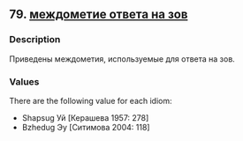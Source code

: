 ## 79. <a href =  'https://agricolamz.github.io/The_Circassian_Isoglosses_Database/79.html'>междометие ответа на зов</a>
### Description

Приведены междометия, используемые для ответа на зов.

### Values
There are the following value for each idiom:

* Shapsug  Уй [Керашева 1957: 278] 
* Bzhedug  Эу [Ситимова 2004: 118] 

